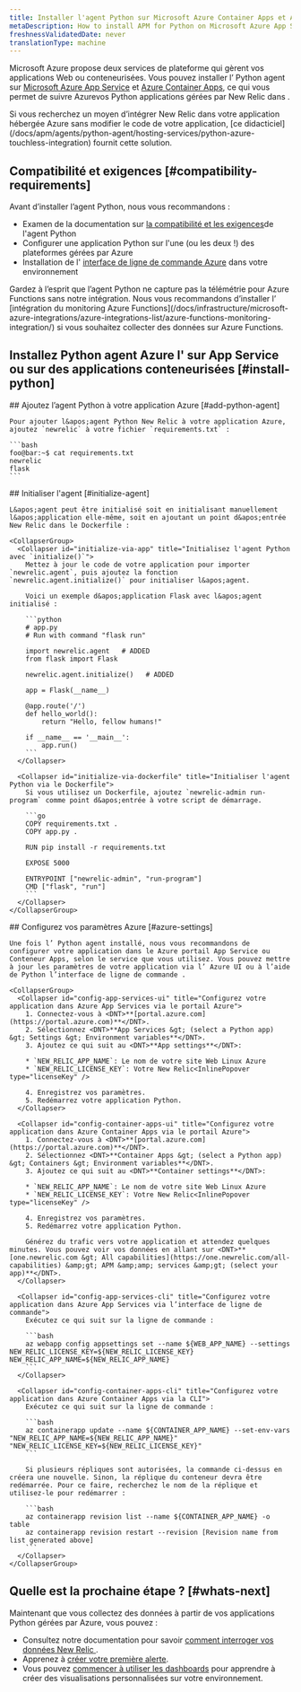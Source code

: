 ```yaml
---
title: Installer l'agent Python sur Microsoft Azure Container Apps et App Service
metaDescription: How to install APM for Python on Microsoft Azure App Services and Container Apps.
freshnessValidatedDate: never
translationType: machine
---
```


Microsoft Azure propose deux services de plateforme qui gèrent vos applications Web ou conteneurisées. Vous pouvez installer l’ Python agent sur [Microsoft Azure App Service](https://learn.microsoft.com/en-us/azure/app-service/overview) et [Azure Container Apps](https://learn.microsoft.com/en-us/azure/container-apps/overview), ce qui vous permet de suivre Azurevos Python applications gérées par New Relic dans .

<Callout variant="tip" title="Approches alternatives">
  Si vous recherchez un moyen d’intégrer New Relic dans votre application hébergée Azure sans modifier le code de votre application, [ce didacticiel](/docs/apm/agents/python-agent/hosting-services/python-azure-touchless-integration) fournit cette solution.
</Callout>

## Compatibilité et exigences [#compatibility-requirements]

Avant d’installer l’agent Python, nous vous recommandons :

* Examen de la documentation sur [la compatibilité et les exigences](/docs/agents/python-agent/getting-started/compatibility-requirements-python-agent)de l&apos;agent Python
* Configurer une application Python sur l&apos;une (ou les deux !) des plateformes gérées par Azure
* Installation de l&apos; [interface de ligne de commande Azure](https://learn.microsoft.com/en-us/cli/azure/install-azure-cli-macos) dans votre environnement

<Callout variant="tip" title="Informations">
  Gardez à l’esprit que l’agent Python ne capture pas la télémétrie pour Azure Functions sans notre intégration. Nous vous recommandons d’installer l’ [intégration du monitoring Azure Functions](/docs/infrastructure/microsoft-azure-integrations/azure-integrations-list/azure-functions-monitoring-integration/) si vous souhaitez collecter des données sur Azure Functions.
</Callout>

## Installez Python agent Azure l&apos; sur App Service ou sur des applications conteneurisées [#install-python]

<Steps>
  <Step>
    ## Ajoutez l’agent Python à votre application Azure [#add-python-agent]

    Pour ajouter l&apos;agent Python New Relic à votre application Azure, ajoutez `newrelic` à votre fichier `requirements.txt` :

    ```bash
    foo@bar:~$ cat requirements.txt 
    newrelic
    flask
    ```
  </Step>

  <Step>
    ## Initialiser l&apos;agent [#initialize-agent]

    L&apos;agent peut être initialisé soit en initialisant manuellement l&apos;application elle-même, soit en ajoutant un point d&apos;entrée New Relic dans le Dockerfile :

    <CollapserGroup>
      <Collapser id="initialize-via-app" title="Initialisez l'agent Python avec `initialize()`">
        Mettez à jour le code de votre application pour importer `newrelic.agent`, puis ajoutez la fonction `newrelic.agent.initialize()` pour initialiser l&apos;agent.

        Voici un exemple d&apos;application Flask avec l&apos;agent initialisé :

        ```python
        # app.py
        # Run with command "flask run"

        import newrelic.agent   # ADDED
        from flask import Flask

        newrelic.agent.initialize()   # ADDED

        app = Flask(__name__)

        @app.route('/')
        def hello_world():
            return "Hello, fellow humans!"

        if __name__ == '__main__':
            app.run()
        ```
      </Collapser>

      <Collapser id="initialize-via-dockerfile" title="Initialiser l'agent Python via le Dockerfile">
        Si vous utilisez un Dockerfile, ajoutez `newrelic-admin run-program` comme point d&apos;entrée à votre script de démarrage.

        ```go
        COPY requirements.txt .
        COPY app.py .

        RUN pip install -r requirements.txt

        EXPOSE 5000

        ENTRYPOINT ["newrelic-admin", "run-program"]
        CMD ["flask", "run"]
        ```
      </Collapser>
    </CollapserGroup>
  </Step>

  <Step>
    ## Configurez vos paramètres Azure [#azure-settings]

    Une fois l’ Python agent installé, nous vous recommandons de configurer votre application dans le Azure portail App Service ou Conteneur Apps, selon le service que vous utilisez. Vous pouvez mettre à jour les paramètres de votre application via l’ Azure UI ou à l’aide de Python l’interface de ligne de commande .

    <CollapserGroup>
      <Collapser id="config-app-services-ui" title="Configurez votre application dans Azure App Services via le portail Azure">
        1. Connectez-vous à <DNT>**[portal.azure.com](https://portal.azure.com)**</DNT>.
        2. Sélectionnez <DNT>**App Services &gt; (select a Python app) &gt; Settings &gt; Environment variables**</DNT>.
        3. Ajoutez ce qui suit au <DNT>**App settings**</DNT>:

        * `NEW_RELIC_APP_NAME`: Le nom de votre site Web Linux Azure
        * `NEW_RELIC_LICENSE_KEY`: Votre New Relic<InlinePopover type="licenseKey" />

        4. Enregistrez vos paramètres.
        5. Redémarrez votre application Python.
      </Collapser>

      <Collapser id="config-container-apps-ui" title="Configurez votre application dans Azure Container Apps via le portail Azure">
        1. Connectez-vous à <DNT>**[portal.azure.com](https://portal.azure.com)**</DNT>.
        2. Sélectionnez <DNT>**Container Apps &gt; (select a Python app) &gt; Containers &gt; Environment variables**</DNT>.
        3. Ajoutez ce qui suit au <DNT>**Container settings**</DNT>:

        * `NEW_RELIC_APP_NAME`: Le nom de votre site Web Linux Azure
        * `NEW_RELIC_LICENSE_KEY`: Votre New Relic<InlinePopover type="licenseKey" />

        4. Enregistrez vos paramètres.
        5. Redémarrez votre application Python.

        Générez du trafic vers votre application et attendez quelques minutes. Vous pouvez voir vos données en allant sur <DNT>**[one.newrelic.com &gt; All capabilities](https://one.newrelic.com/all-capabilities) &amp;gt; APM &amp;amp; services &amp;gt; (select your app)**</DNT>.
      </Collapser>

      <Collapser id="config-app-services-cli" title="Configurez votre application dans Azure App Services via l’interface de ligne de commande">
        Exécutez ce qui suit sur la ligne de commande :

        ```bash
        az webapp config appsettings set --name ${WEB_APP_NAME} --settings NEW_RELIC_LICENSE_KEY=${NEW_RELIC_LICENSE_KEY} NEW_RELIC_APP_NAME=${NEW_RELIC_APP_NAME}
        ```
      </Collapser>

      <Collapser id="config-container-apps-cli" title="Configurez votre application dans Azure Container Apps via la CLI">
        Exécutez ce qui suit sur la ligne de commande :

        ```bash
        az containerapp update --name ${CONTAINER_APP_NAME} --set-env-vars "NEW_RELIC_APP_NAME=${NEW_RELIC_APP_NAME}" "NEW_RELIC_LICENSE_KEY=${NEW_RELIC_LICENSE_KEY}"
        ```

        Si plusieurs répliques sont autorisées, la commande ci-dessus en créera une nouvelle. Sinon, la réplique du conteneur devra être redémarrée. Pour ce faire, recherchez le nom de la réplique et utilisez-le pour redémarrer :

        ```bash
        az containerapp revision list --name ${CONTAINER_APP_NAME} -o table
        az containerapp revision restart --revision [Revision name from list generated above]
        ```
      </Collapser>
    </CollapserGroup>
  </Step>
</Steps>

## Quelle est la prochaine étape ? [#whats-next]

Maintenant que vous collectez des données à partir de vos applications Python gérées par Azure, vous pouvez :

* Consultez notre documentation pour savoir [comment interroger vos données New Relic ](/docs/query-your-data/explore-query-data/get-started/introduction-querying-new-relic-data).
* Apprenez à [créer votre première alerte](/docs/alerts/create-alert/create-alert-condition/alert-conditions).
* Vous pouvez [commencer à utiliser les dashboards](/docs/query-your-data/explore-query-data/dashboards/introduction-dashboards) pour apprendre à créer des visualisations personnalisées sur votre environnement.
